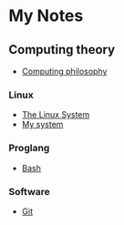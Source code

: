 = My Notes =

== Computing theory ==
* [[Computing philosophy]]
=== Linux ===
* [[The Linux System]]
* [[My system]]
=== Proglang ===
* [[Bash]]
=== Software ===
* [[Git]]
